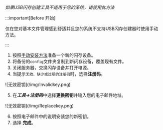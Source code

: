 *如果USB闪存创建工具不适用于您的系统，请使用此方法*

:::important[Before 开始]

仅在您对基本文件管理感到舒适并且您的系统不支持USB闪存创建器时使用手动方法。

:::

1. 按照[手动安装方法](../../../getting-started/set-up-unraid/create-your-bootable-media.mdx#manual-install-method)准备一个新的闪存设备。
2. 将备份的`config`文件夹复制到新闪存设备，覆盖现有文件。
3. 关闭服务器，交换闪存设备并打开电源。
4. 当提示`无效、缺少或过期的注册码`时，选择**注册码**。

<div style={{ margin: 'auto', maxWidth: '600px', display: 'flex', flexDirection: 'column', alignItems: 'center' }}>
  ![无效密钥](/img/Invalidkey.png)
</div>

5. 在***工具→注册码***中选择**更换密钥**并输入您的电子邮件地址。

<div style={{ margin: 'auto', maxWidth: '600px', display: 'flex', flexDirection: 'column', alignItems: 'center' }}>
  ![无效密钥](/img/Replacekey.png)
</div>

6. 按照电子邮件中的说明安装您的新密钥。
7. 选择 **完成**。
